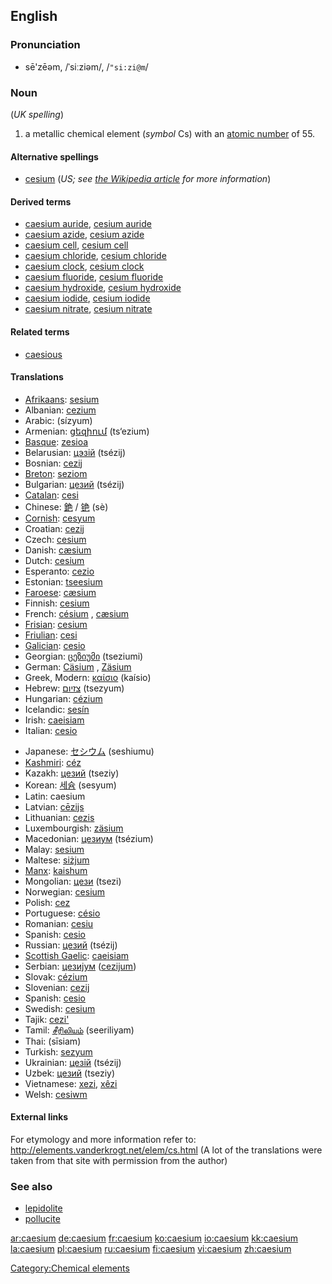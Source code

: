 ==English==
{{elements|Cs|xenon|Xe|barium|Ba}}
===Pronunciation===
*sē'zēəm, /ˈsiːziəm/, /<tt>"si:zi@m</tt>/

=== Noun ===
{{en-noun|-}} (''UK spelling'')
{{wikipedia}}

# a metallic chemical element (''symbol'' Cs) with an [[atomic number]] of 55.

====Alternative spellings====
*[[cesium]] (''US; see [[w:Caesium|the Wikipedia article]] for more information'')

====Derived terms====
*[[caesium auride]], [[cesium auride]]
*[[caesium azide]], [[cesium azide]]
*[[caesium cell]], [[cesium cell]]
*[[caesium chloride]], [[cesium chloride]]
*[[caesium clock]], [[cesium clock]]
*[[caesium fluoride]], [[cesium fluoride]]
*[[caesium hydroxide]], [[cesium hydroxide]]
*[[caesium iodide]], [[cesium iodide]]
*[[caesium nitrate]], [[cesium nitrate]]

====Related terms====
*[[caesious]]

==== Translations ====
{{top}}
*[[Afrikaans]]: [[sesium]]
*Albanian: [[cezium]]
*Arabic: {{ARchar|[[سيزيوم]]}} (sízyum) {{m}}
*Armenian: [[ցեզիում]] (ts‘ezium)
*[[Basque]]: [[zesioa]]
*Belarusian: [[цэзiй]] (tsézij) {{m}}
*Bosnian: [[cezij]]
*[[Breton]]: [[seziom]]
*Bulgarian: [[цезий]] (tsézij) {{m}}
*[[Catalan]]: [[cesi]]
*Chinese: [[銫]] / [[铯]] (sè)
*[[Cornish]]: [[cesyum]]
*Croatian: [[cezij]]
*Czech: [[cesium]]
*Danish: [[cæsium]]
*Dutch: [[cesium]] {{n}}
*Esperanto: [[cezio]]
*Estonian: [[tseesium]]
*[[Faroese]]: [[cæsium]]
*Finnish: [[cesium]]
*French: [[césium]] {{m}}, [[cæsium]] {{m}}<!--source: Petit Larousse, 1989-->
*[[Frisian]]: [[cesium]]
*[[Friulian]]: [[cesi]]
*[[Galician]]: [[cesio]]
*Georgian: [[ცეზიუმი]] (tseziumi)
*German: [[Cäsium]] {{n}}, [[Zäsium]] {{n}}
*Greek, Modern: [[καίσιο]] (kaísio) {{n}}
*Hebrew: [[צזיום]] (tsezyum)
*Hungarian: [[cézium]]
*Icelandic: [[sesín]]
*Irish: [[caeisiam]]
*Italian: [[cesio]] {{m}}
{{mid}}
*Japanese: [[セシウム]] (seshiumu)
*[[Kashmiri]]: [[céz]]
*Kazakh: [[цезий]] (tseziy)
*Korean: [[세슘]] (sesyum)
*Latin: caesium
*Latvian: [[cēzijs]]
*Lithuanian: [[cezis]]
*Luxembourgish: [[zäsium]]
*Macedonian: [[цезиум]] (tsézium) {{m}}
*Malay: [[sesium]]
*Maltese: [[siżjum]]
*[[Manx]]: [[kaishum]]
*Mongolian: [[цези]] (tsezi)
*Norwegian: [[cesium]]
*Polish: [[cez]] {{m}}
*Portuguese: [[césio]]
*Romanian: [[cesiu]] {{n}}
*Spanish: [[cesio]]
*Russian: [[цезий]] (tsézij) {{m}}
*[[Scottish Gaelic]]: [[caeisiam]]
*Serbian: [[цезиjум]] ([[cezijum]]) {{m}}
*Slovak: [[cézium]]
*Slovenian: [[cezij]]
*Spanish: [[cesio]] {{m}}
*Swedish: [[cesium]]
*Tajik: [[cezi']]
*Tamil: [[சீரிலியம்]] (seeriliyam)
*Thai: {{THchar|[[ซีเซียม]]}} (sīsiam)
*Turkish: [[sezyum]]
*Ukrainian: [[цезiй]] (tsézij) {{m}}
*Uzbek: [[цезий]] (tseziy)
*Vietnamese: [[xezi]], [[xêzi]]
*Welsh: [[cesiwm]]
{{bottom}}

====External links====
For etymology and more information refer to:
http://elements.vanderkrogt.net/elem/cs.html
(A lot of the translations were taken from that site with permission from the author)

===See also===
*[[lepidolite]]
*[[pollucite]]

[[Category:Chemical elements]]

[[ar:caesium]]
[[de:caesium]]
[[fr:caesium]]
[[ko:caesium]]
[[io:caesium]]
[[kk:caesium]]
[[la:caesium]]
[[pl:caesium]]
[[ru:caesium]]
[[fi:caesium]]
[[vi:caesium]]
[[zh:caesium]]